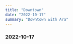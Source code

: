 ```yaml
---
title: "Downtown"
date: "2022-10-17"
summary: "Downtown with Ara"
---
```


### 2022-10-17

<div className="mx-auto max-w-lg">
  <BlurImage
    url="https://storage.googleapis.com/jaeungkim/blog/personal/2022-oct-downtown/2022-oct-downtown-1.jpg"
    alt="2022-oct-downtown-1"
  />
  <BlurImage
    url="https://storage.googleapis.com/jaeungkim/blog/personal/2022-oct-downtown/2022-oct-downtown-2.jpg"
    alt="2022-oct-downtown-2"
  />
  <BlurImage
    url="https://storage.googleapis.com/jaeungkim/blog/personal/2022-oct-downtown/2022-oct-downtown-3.jpg"
    alt="2022-oct-downtown-3"
  />
  <BlurImage
    url="https://storage.googleapis.com/jaeungkim/blog/personal/2022-oct-downtown/2022-oct-downtown-4.jpg"
    alt="2022-oct-downtown-4"
  />
  <BlurImage
    url="https://storage.googleapis.com/jaeungkim/blog/personal/2022-oct-downtown/2022-oct-downtown-5.jpg"
    alt="2022-oct-downtown-5"
  />
  <BlurImage
    url="https://storage.googleapis.com/jaeungkim/blog/personal/2022-oct-downtown/2022-oct-downtown-6.jpg"
    alt="2022-oct-downtown-6"
  />
  <BlurImage
    url="https://storage.googleapis.com/jaeungkim/blog/personal/2022-oct-downtown/2022-oct-downtown-7.jpg"
    alt="2022-oct-downtown-7"
  />
  <BlurImage
    url="https://storage.googleapis.com/jaeungkim/blog/personal/2022-oct-downtown/2022-oct-downtown-8.jpg"
    alt="2022-oct-downtown-8"
  />
  <BlurImage
    url="https://storage.googleapis.com/jaeungkim/blog/personal/2022-oct-downtown/2022-oct-downtown-9.jpg"
    alt="2022-oct-downtown-9"
  />
  <BlurImage
    url="https://storage.googleapis.com/jaeungkim/blog/personal/2022-oct-downtown/2022-oct-downtown-10.jpg"
    alt="2022-oct-downtown-10"
  />
  <BlurImage
    url="https://storage.googleapis.com/jaeungkim/blog/personal/2022-oct-downtown/2022-oct-downtown-11.jpg"
    alt="2022-oct-downtown-11"
  />
  <BlurImage
    url="https://storage.googleapis.com/jaeungkim/blog/personal/2022-oct-downtown/2022-oct-downtown-12.jpg"
    alt="2022-oct-downtown-12"
  />
  <BlurImage
    url="https://storage.googleapis.com/jaeungkim/blog/personal/2022-oct-downtown/2022-oct-downtown-13.jpg"
    alt="2022-oct-downtown-13"
  />
  <BlurImage
    url="https://storage.googleapis.com/jaeungkim/blog/personal/2022-oct-downtown/2022-oct-downtown-14.jpg"
    alt="2022-oct-downtown-14"
  />
  <BlurImage
    url="https://storage.googleapis.com/jaeungkim/blog/personal/2022-oct-downtown/2022-oct-downtown-15.jpg"
    alt="2022-oct-downtown-15"
  />
  <BlurImage
    url="https://storage.googleapis.com/jaeungkim/blog/personal/2022-oct-downtown/2022-oct-downtown-16.jpg"
    alt="2022-oct-downtown-16"
  />
  <BlurImage
    url="https://storage.googleapis.com/jaeungkim/blog/personal/2022-oct-downtown/2022-oct-downtown-17.jpg"
    alt="2022-oct-downtown-17"
  />
  <BlurImage
    url="https://storage.googleapis.com/jaeungkim/blog/personal/2022-oct-downtown/2022-oct-downtown-18.jpg"
    alt="2022-oct-downtown-18"
  />
  <BlurImage
    url="https://storage.googleapis.com/jaeungkim/blog/personal/2022-oct-downtown/2022-oct-downtown-19.jpg"
    alt="2022-oct-downtown-19"
  />
  <BlurImage
    url="https://storage.googleapis.com/jaeungkim/blog/personal/2022-oct-downtown/2022-oct-downtown-20.jpg"
    alt="2022-oct-downtown-20"
  />
  <BlurImage
    url="https://storage.googleapis.com/jaeungkim/blog/personal/2022-oct-downtown/2022-oct-downtown-21.jpg"
    alt="2022-oct-downtown-21"
  />
  <BlurImage
    url="https://storage.googleapis.com/jaeungkim/blog/personal/2022-oct-downtown/2022-oct-downtown-22.jpg"
    alt="2022-oct-downtown-22"
  />
  <BlurImage
    url="https://storage.googleapis.com/jaeungkim/blog/personal/2022-oct-downtown/2022-oct-downtown-23.jpg"
    alt="2022-oct-downtown-23"
  />
  <BlurImage
    url="https://storage.googleapis.com/jaeungkim/blog/personal/2022-oct-downtown/2022-oct-downtown-24.jpg"
    alt="2022-oct-downtown-24"
  />
  <BlurImage
    url="https://storage.googleapis.com/jaeungkim/blog/personal/2022-oct-downtown/2022-oct-downtown-25.jpg"
    alt="2022-oct-downtown-25"
  />
  <BlurImage
    url="https://storage.googleapis.com/jaeungkim/blog/personal/2022-oct-downtown/2022-oct-downtown-26.jpg"
    alt="2022-oct-downtown-26"
  />
  <BlurImage
    url="https://storage.googleapis.com/jaeungkim/blog/personal/2022-oct-downtown/2022-oct-downtown-27.jpg"
    alt="2022-oct-downtown-27"
  />
  <BlurImage
    url="https://storage.googleapis.com/jaeungkim/blog/personal/2022-oct-downtown/2022-oct-downtown-28.jpg"
    alt="2022-oct-downtown-28"
  />
  <BlurImage
    url="https://storage.googleapis.com/jaeungkim/blog/personal/2022-oct-downtown/2022-oct-downtown-29.jpg"
    alt="2022-oct-downtown-29"
  />
  <BlurImage
    url="https://storage.googleapis.com/jaeungkim/blog/personal/2022-oct-downtown/2022-oct-downtown-30.jpg"
    alt="2022-oct-downtown-30"
  />
  <BlurImage
    url="https://storage.googleapis.com/jaeungkim/blog/personal/2022-oct-downtown/2022-oct-downtown-31.jpg"
    alt="2022-oct-downtown-31"
  />
  <BlurImage
    url="https://storage.googleapis.com/jaeungkim/blog/personal/2022-oct-downtown/2022-oct-downtown-32.jpg"
    alt="2022-oct-downtown-32"
  />
  <BlurImage
    url="https://storage.googleapis.com/jaeungkim/blog/personal/2022-oct-downtown/2022-oct-downtown-33.jpg"
    alt="2022-oct-downtown-33"
  />
</div>
